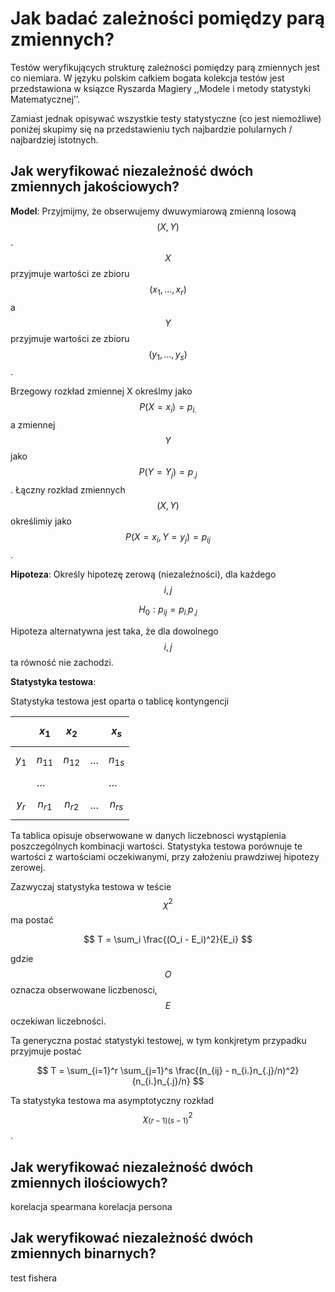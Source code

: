 # Jak badać zależności pomiędzy parą zmiennych?

Testów weryfikujących strukturę zależności pomiędzy parą zmiennych jest co niemiara. 
W języku polskim całkiem bogata kolekcja testów jest przedstawiona w ksiązce Ryszarda Magiery ,,Modele i metody statystyki Matematycznej''.

Zamiast jednak opisywać wszystkie testy statystyczne (co jest niemożliwe) poniżej skupimy się na przedstawieniu tych najbardzie polularnych / najbardziej istotnych.

## Jak weryfikować niezależność dwóch zmiennych jakościowych?

**Model**: Przyjmijmy, że obserwujemy dwuwymiarową zmienną losową $$(X,Y)$$. $$X$$ przyjmuje wartości ze zbioru $$(x_1, ..., x_r)$$ a $$Y$$ przyjmuje wartości ze zbioru $$(y_1, ..., y_s)$$. 

Brzegowy rozkład zmiennej X określmy jako $$P(X = x_i) = p_{i.}$$ a zmiennej $$Y$$ jako $$P(Y = Y_j) = p_{.j}$$.
Łączny rozkład zmiennych $$(X,Y)$$ określimiy jako $$P(X=x_i, Y=y_j) = p_{ij}$$.

**Hipoteza**: Określy hipotezę zerową (niezależności), dla każdego $$i,j$$

$$
H_0: p_{ij} = p_{i.}p_{.j}
$$

Hipoteza alternatywna jest taka, że dla dowolnego $$i,j$$ ta równość nie zachodzi.


**Statystyka testowa**:

Statystyka testowa jest oparta o tablicę kontyngencji

|   | $$x_1$$ | $$x_2$$ |   | $$x_s$$ |
|---|---|---|---|---|
| $$y_1$$ | $$n_{11}$$ | $$n_{12}$$ | ... | $$n_{1s}$$ |
|   |  ... |   |   | ...  |
| $$y_r$$ | $$n_{r1}$$ | $$n_{r2}$$ | ... | $$n_{rs}$$ |


Ta tablica opisuje obserwowane w danych liczebnosci wystąpienia poszczególnych kombinacji wartości. Statystyka testowa porównuje te wartości z wartościami oczekiwanymi, przy założeniu prawdziwej hipotezy zerowej.

Zazwyczaj statystyka testowa w teście $$\chi^2$$ ma postać

$$
T = \sum_i \frac{(O_i - E_i)^2}{E_i}
$$

gdzie $$O$$ oznacza obserwowane liczbenosci, $$E$$ oczekiwan liczebności. 

Ta generyczna postać statystyki testowej, w tym konkjretym przypadku przyjmuje postać

$$
T = \sum_{i=1}^r \sum_{j=1}^s \frac{(n_{ij} - n_{i.}n_{.j}/n)^2}{n_{i.}n_{.j}/n}
$$


Ta statystyka testowa ma asymptotyczny rozkład $$\chi^2_{(r-1)(s-1)}$$.


## Jak weryfikować niezależność dwóch zmiennych ilościowych?

korelacja spearmana
korelacja persona

## Jak weryfikować niezależność dwóch zmiennych binarnych?

test fishera


